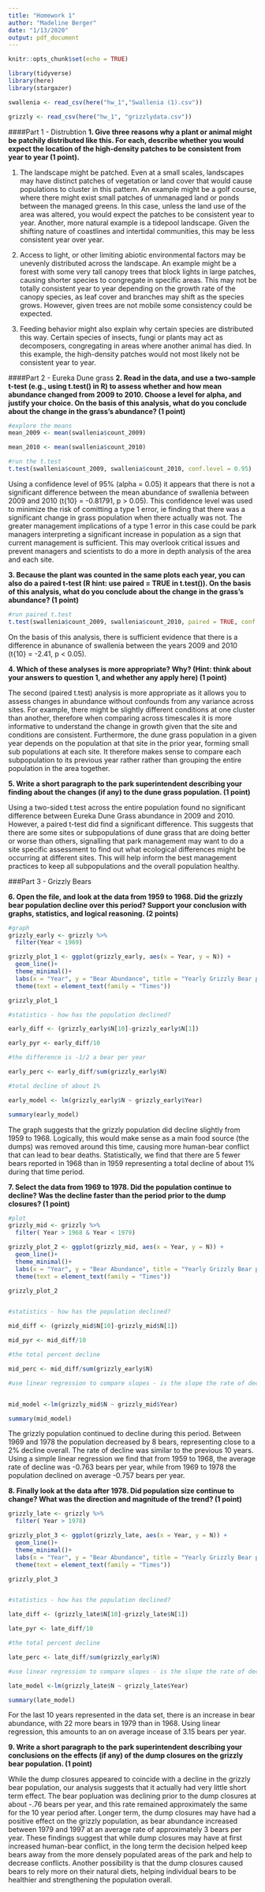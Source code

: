 ```yaml
---
title: "Homework 1"
author: "Madeline Berger"
date: "1/13/2020"
output: pdf_document
---
```


```r
knitr::opts_chunk$set(echo = TRUE)

library(tidyverse)
library(here)
library(stargazer)

swallenia <- read_csv(here("hw_1","Swallenia (1).csv"))

grizzly <- read_csv(here("hw_1", "grizzlydata.csv"))
```
####Part 1 - Distrubtion
**1. Give three reasons why a plant or animal might be patchily distributed like this. For each, describe whether you would expect the location of the high-density patches to be consistent from year to year (1 point).**

1. The landscape might be patched. Even at a small scales, landscapes may have distinct patches of vegetation or land cover that would cause populations to cluster in this pattern. An example might be a golf course, where there might exist small patches of unmanaged land or ponds between the managed greens. In this case, unless the land use of the area was altered, you would expect the patches to be consistent year to year. Another, more natural example is a tidepool landscape. Given the shifting nature of coastlines and intertidal communities, this may be less consistent year over year.

2. Access to light, or other limiting abiotic environmental factors may be unevenly distributed across the landscape. An example might be a forest with some very tall canopy trees that block lights in large patches, causing shorter species to congregate in specific areas. This may not be totally consistent year to year depending on the growth rate of the canopy species, as leaf cover and branches may shift as the species grows. However, given trees are not mobile some consistency could be expected.


3. Feeding behavior might also explain why certain species are distributed this way. Certain species of insects, fungi or plants may act as decomposers, congregating in areas where another animal has died. In this example, the high-density patches would not most likely not be consistent year to year.


####Part 2 - Eureka Dune grass
**2. Read in the data, and use a two-sample t-test (e.g., using t.test() in R) to assess whether and how mean abundance changed from 2009 to 2010. Choose a level for alpha, and justify your choice. On the basis of this analysis, what do you conclude about the change in the grass’s abundance? (1 point)**

```r
#explore the means
mean_2009 <- mean(swallenia$count_2009)

mean_2010 <- mean(swallenia$count_2010)

#run the t.test
t.test(swallenia$count_2009, swallenia$count_2010, conf.level = 0.95)

```

Using a confidence level of 95% (alpha = 0.05) it appears that there is not a significant difference between the mean abundance of swallenia between 2009 and 2010 (t{10} = -0.81791, p > 0.05). This confidence level was used to minimize the risk of comitting a type 1 error, ie finding that there was a significant change in grass population when there actually was not. The greater management implications of a type 1 error in this case could be park managers interpreting a significant increase in population as a sign that current management is sufficient. This may overlook critical issues and prevent managers and scientists to do a more in depth analysis of the area and each site. 


**3. Because the plant was counted in the same plots each year, you can also do a paired t-test (R hint: use paired = TRUE in t.test()). On the basis of this analysis, what do you conclude about the change in the grass’s abundance? (1 point)**

```r
#run paired t.test
t.test(swallenia$count_2009, swallenia$count_2010, paired = TRUE, conf.level = 0.95)

```

On the basis of this analysis, there is sufficient evidence that there is a difference in abunance of swallenia between the years 2009 and 2010 (t{10} = -2.41, p < 0.05). 

**4. Which of these analyses is more appropriate? Why? (Hint: think about your answers to question 1, and whether any apply here) (1 point)**

The second (paired t.test) analysis is more appropriate as it allows you to assess changes in abundance without confounds from any variance across sites. For example, there might be slightly different conditions at one cluster than another, therefore when comparing across timescales it is more informative to understand the change in growth given that the site and conditions are consistent.  Furthermore, the dune grass population in a given year depends on the population at that site in the prior year, forming small sub populations at each site. It therefore makes sense to compare each subpopulation to its previous year rather rather than grouping the entire population in the area together. 


**5. Write a short paragraph to the park superintendent describing your finding about the changes (if any) to the dune grass population. (1 point)**

Using a two-sided t.test across the entire population found no significant difference between Eureka Dune Grass abundance in 2009 and 2010. However, a paired t-test did find a significant difference. This suggests that there are some sites or subpopulations of dune grass that are doing better or worse than others, signalling that park management may want to do a site specific assessment to find out what ecological differences might be occurring at different sites. This will help inform the best management practices to keep all subpopulations and the overall population healthy.


###Part 3 - Grizzly Bears

**6. Open the file, and look at the data from 1959 to 1968. Did the grizzly bear population decline over this period? Support your conclusion with graphs, statistics, and logical reasoning. (2 points)**  


```r
#graph 
grizzly_early <- grizzly %>% 
  filter(Year < 1969)

grizzly_plot_1 <- ggplot(grizzly_early, aes(x = Year, y = N)) +
  geom_line()+
  theme_minimal()+
  labs(x = "Year", y = "Bear Abundance", title = "Yearly Grizzly Bear population 1959 - 1968")+
  theme(text = element_text(family = "Times"))

grizzly_plot_1

#statistics - how has the population declined?

early_diff <- (grizzly_early$N[10]-grizzly_early$N[1])

early_pyr <- early_diff/10

#the difference is -1/2 a bear per year

early_perc <- early_diff/sum(grizzly_early$N)

#total decline of about 1%

early_model <- lm(grizzly_early$N ~ grizzly_early$Year)

summary(early_model)


```
  
The graph suggests that the grizzly population did decline slightly from 1959 to 1968. Logically, this would make sense as a main food source (the dumps) was removed around this time, causing more human-bear conflict that can lead to bear deaths. Statistically, we find that there are 5 fewer bears reported in 1968 than in 1959 representing a total decline of about 1% during that time period.  


**7. Select the data from 1969 to 1978. Did the population continue to decline? Was the decline faster than the period prior to the dump closures? (1 point)**

```r

#plot
grizzly_mid <- grizzly %>% 
  filter( Year > 1968 & Year < 1979)

grizzly_plot_2 <- ggplot(grizzly_mid, aes(x = Year, y = N)) +
  geom_line()+
  theme_minimal()+
  labs(x = "Year", y = "Bear Abundance", title = "Yearly Grizzly Bear population 1969 - 1978")+
  theme(text = element_text(family = "Times"))

grizzly_plot_2


#statistics - how has the population declined?

mid_diff <- (grizzly_mid$N[10]-grizzly_mid$N[1])

mid_pyr <- mid_diff/10

#the total percent decline

mid_perc <- mid_diff/sum(grizzly_early$N)

#use linear regression to compare slopes - is the slope the rate of decline?


mid_model <-lm(grizzly_mid$N ~ grizzly_mid$Year)

summary(mid_model)
```

  
The grizzly population continued to decline during this period. Between 1969 and 1978 the population decreased by 8 bears, representing close to a 2% decline overall. The rate of decline was similar to the previous 10 years. Using a simple linear regression we find that from 1959 to 1968, the average rate of decline was -0.763 bears per year, while from 1969 to 1978 the population declined on average -0.757 bears per year.   


**8. Finally look at the data after 1978. Did population size continue to change? What was the direction and magnitude of the trend? (1 point)**

```r

grizzly_late <- grizzly %>% 
  filter( Year > 1978)

grizzly_plot_3 <- ggplot(grizzly_late, aes(x = Year, y = N)) +
  geom_line()+
  theme_minimal()+
  labs(x = "Year", y = "Bear Abundance", title = "Yearly Grizzly Bear population 1978 - 1997")+
  theme(text = element_text(family = "Times"))

grizzly_plot_3


#statistics - how has the population declined?

late_diff <- (grizzly_late$N[10]-grizzly_late$N[1])

late_pyr <- late_diff/10

#the total percent decline

late_perc <- late_diff/sum(grizzly_early$N)

#use linear regression to compare slopes - is the slope the rate of decline?

late_model <-lm(grizzly_late$N ~ grizzly_late$Year)

summary(late_model)

```
  
For the last 10 years represented in the data set, there is an increase in bear abundance, with 22 more bears in 1979 than in 1968. Using linear regression, this amounts to an on average incease of 3.15 bears per year.   

**9. Write a short paragraph to the park superintendent describing your conclusions on the effects (if any) of the dump closures on the grizzly bear population. (1 point)**

While the dump closures appeared to coincide with a decline in the grizzly bear population, our analysis suggests that it actually had very little short term effect. The bear popluation was declining prior to the dump closures at about -.76 bears per year, and this rate remained approximately the same for the 10 year period after. Longer term, the dump closures may have had a positive effect on the grizzly population, as bear abundance increased between 1979 and 1997 at an average rate of approximately 3 bears per year. These findings suggest that while dump closures may have at first increased human-bear conflict, in the long term the decision helped keep bears away from the more densely populated areas of the park and help to decrease conflicts. Another possibility is that the dump closures caused bears to rely more on their natural diets, helping individual bears to be healthier and strengthening the population overall. 
